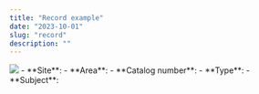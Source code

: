 ```yaml
---
title: "Record example"
date: "2023-10-01"
slug: "record"
description: ""
---
```



<Record fields="*,images.id,images.directus_files_id.*,bibliographical_reference.bibliography_id.short,bibliographical_reference.details">
  <img src="https://db.lad-sapienza.it/narenj/assets/200d9691-cf47-44bc-a539-3a422d1085d8" />
  - **Site**: <Field name={["site"]} />
  - **Area**: <Field name={["Area"]} />
  - **Catalog number**: <Field name={["catno"]} />
  - **Type**: <Field name={["type"]} />
  - **Subject**: <Field name={["subject"]} />
</Record>